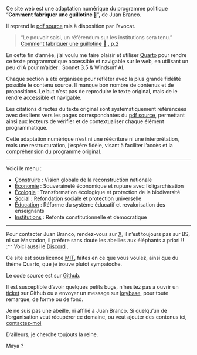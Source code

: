 Ce site web est une adaptation numérique du programme politique "**Comment fabriquer une guillotine 🐝**", de Juan Branco. 

Il reprend le [pdf source](https://aurores.org/wp-content/uploads/2024/12/PROGRAMME-.pdf) mis à disposition par l'avocat.


> "Le pouvoir saisi, un référendum sur les institutions sera tenu. "  
> [ Comment fabriquer une guillotine 🐝 , p.2 ](https://aurores.org/wp-content/uploads/2024/12/PROGRAMME-.pdf#page=2)



En cette fin d'année, j'ai voulu me faire plaisir et utiliser [Quarto](https://quarto.org) pour rendre ce texte programmatique accessible et navigable sur le web, en utilisant un peu d'IA pour m'aider : Sonnet 3.5 & Windsurf AI.

Chaque section a été organisée pour refléter avec la plus grande fidélité possible le contenu source. Il manque bon nombre de contenus et de propositions. Le but n'est pas de reproduire le texte original, mais de le rendre accessible et navigable.

Les citations directes du texte original sont systématiquement référencées avec des liens vers les pages correspondantes du [pdf source](https://aurores.org/wp-content/uploads/2024/12/PROGRAMME-.pdf), permettant ainsi aux lecteurs de vérifier et de contextualiser chaque élément programmatique.

Cette adaptation numérique n'est ni une réécriture ni une interprétation, mais une restructuration, j'espère fidèle, visant à faciliter l'accès et la compréhension du programme original. 


--- 

Voici le menu :

- [Construire](pages/construire.qmd) : Vision globale de la reconstruction nationale
- [Économie](pages/economie.qmd) : Souveraineté économique et rupture avec l'oligarchisation
- [Écologie](pages/ecologie.qmd) : Transformation écologique et protection de la biodiversité
- [Social](pages/social.qmd) : Refondation sociale et protection universelle
- [Éducation](pages/education.qmd) : Réforme du système éducatif et revalorisation des enseignants
- [Institutions](pages/institutions.qmd) : Refonte constitutionnelle et démocratique


--- 


Pour contacter Juan Branco, rendez-vous sur [X](https://x.com/anatolium), il n'est toujours pas sur BS, ni sur Mastodon, il préfère sans doute les abeilles aux éléphants a priori !! :^^ Voici aussi le [Discord](https://discord.com/channels/1317888170628485200/1320775895472017462) . 

Ce site est sous licence [MIT](https://github.com/stefw/lesruches/blob/main/LICENSE), faites en ce que vous voulez, ainsi que du thème Quarto, que je trouve plutot sympatoche.

Le code source est sur [Github](https://github.com/stefw/lesruches). 

Il est susceptible d'avoir quelques petits bugs, n'hesitez pas a ouvrir un [ticket](https://github.com/stefw/lesruches/issues) sur Github ou a envoyer un message sur [keybase](https://keybase.io/lesruches), pour toute remarque, de forme ou de fond.

Je ne suis pas une abeille, ni affilié à Juan Branco. 
Si quelqu'un de l'organisation veut récupérer ce domaine, ou veut ajouter des contenus ici, [contactez-moi](https://keybase.io/lesruches)

D'ailleurs, je cherche toujouts la reine.




Maya ?